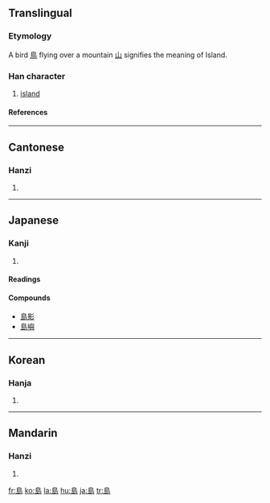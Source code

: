 {{see|岛|嶋|嶌|嶹}}

==Translingual==
===Etymology===
A bird [[鳥]] flying over a mountain [[山]] signifies the meaning of Island.
===Han character===
{{Han char|rn=46|rad=山|as=07|sn=10|four=2772<sub>7</sub>|canj=竹日卜山 (HAYU)}}
# [[island]]
====References====
{{Han ref|kx=0312.040|dkj=08108|dj=0612.110|hdz=10775.140|uh=5CF6|ud=23798|bh=AE71|bd=44657}}
----
==Cantonese==
===Hanzi===
{{yue-hanzi|jyut=|y=dou2}}
# {{defn|Cantonese}}
----
==Japanese==
===Kanji===
{{ja-kanji|grade=3|rs=山07}}
# {{defn|Japanese}} 
====Readings====
{{ja-readings|on=[[とう]] (tō)|kun=[[しま]] (shima)}}

====Compounds====
*[[島影]]
*[[島嶼]]
----
==Korean==
===Hanja===
{{ko-hanja|hangeul=도|eumhun=섬|rv=do|mr=to}}
# {{defn|Korean}}
----
==Mandarin==
===Hanzi===
{{cmn-hanzi|sim=岛|pin=[[dǎo]] (dao3)|wg=tao<sup>3</sup>}}
# {{defn|Mandarin}}

[[fr:島]]
[[ko:島]]
[[la:島]]
[[hu:島]]
[[ja:島]]
[[tr:島]]